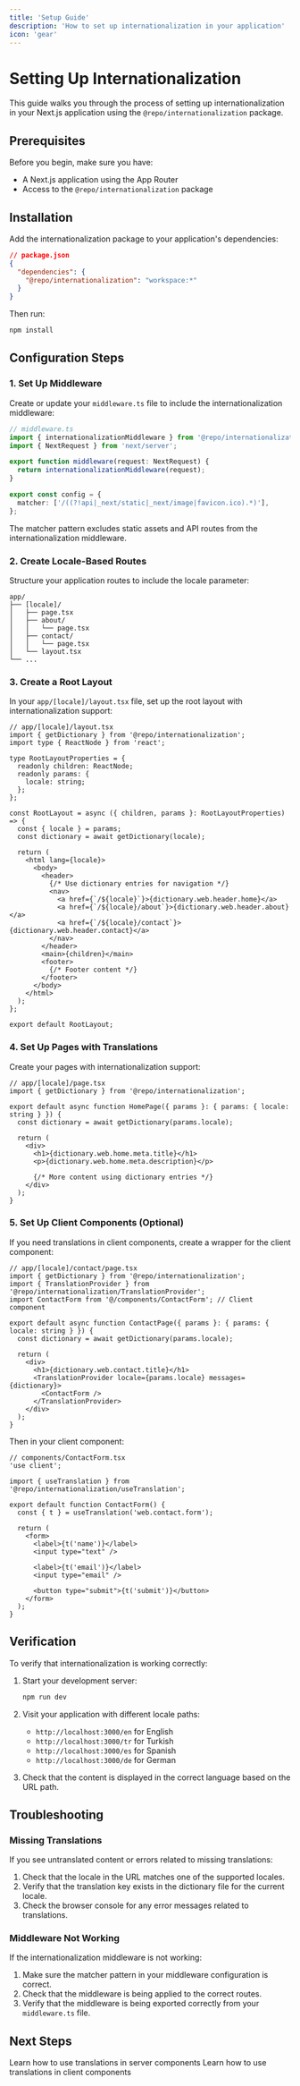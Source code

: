 ```yaml
---
title: 'Setup Guide'
description: 'How to set up internationalization in your application'
icon: 'gear'
---
```


# Setting Up Internationalization

This guide walks you through the process of setting up internationalization in your Next.js application using the `@repo/internationalization` package.

## Prerequisites

Before you begin, make sure you have:

- A Next.js application using the App Router
- Access to the `@repo/internationalization` package

## Installation

Add the internationalization package to your application's dependencies:

```json
// package.json
{
  "dependencies": {
    "@repo/internationalization": "workspace:*"
  }
}
```

Then run:

```bash
npm install
```

## Configuration Steps

### 1. Set Up Middleware

Create or update your `middleware.ts` file to include the internationalization middleware:

```typescript
// middleware.ts
import { internationalizationMiddleware } from '@repo/internationalization/middleware';
import { NextRequest } from 'next/server';

export function middleware(request: NextRequest) {
  return internationalizationMiddleware(request);
}

export const config = {
  matcher: ['/((?!api|_next/static|_next/image|favicon.ico).*)'],
};
```

<Tip>
The matcher pattern excludes static assets and API routes from the internationalization middleware.
</Tip>

### 2. Create Locale-Based Routes

Structure your application routes to include the locale parameter:

```
app/
├── [locale]/
│   ├── page.tsx
│   ├── about/
│   │   └── page.tsx
│   ├── contact/
│   │   └── page.tsx
│   └── layout.tsx
└── ...
```

### 3. Create a Root Layout

In your `app/[locale]/layout.tsx` file, set up the root layout with internationalization support:

```tsx
// app/[locale]/layout.tsx
import { getDictionary } from '@repo/internationalization';
import type { ReactNode } from 'react';

type RootLayoutProperties = {
  readonly children: ReactNode;
  readonly params: {
    locale: string;
  };
};

const RootLayout = async ({ children, params }: RootLayoutProperties) => {
  const { locale } = params;
  const dictionary = await getDictionary(locale);

  return (
    <html lang={locale}>
      <body>
        <header>
          {/* Use dictionary entries for navigation */}
          <nav>
            <a href={`/${locale}`}>{dictionary.web.header.home}</a>
            <a href={`/${locale}/about`}>{dictionary.web.header.about}</a>
            <a href={`/${locale}/contact`}>{dictionary.web.header.contact}</a>
          </nav>
        </header>
        <main>{children}</main>
        <footer>
          {/* Footer content */}
        </footer>
      </body>
    </html>
  );
};

export default RootLayout;
```

### 4. Set Up Pages with Translations

Create your pages with internationalization support:

```tsx
// app/[locale]/page.tsx
import { getDictionary } from '@repo/internationalization';

export default async function HomePage({ params }: { params: { locale: string } }) {
  const dictionary = await getDictionary(params.locale);
  
  return (
    <div>
      <h1>{dictionary.web.home.meta.title}</h1>
      <p>{dictionary.web.home.meta.description}</p>
      
      {/* More content using dictionary entries */}
    </div>
  );
}
```

### 5. Set Up Client Components (Optional)

If you need translations in client components, create a wrapper for the client component:

```tsx
// app/[locale]/contact/page.tsx
import { getDictionary } from '@repo/internationalization';
import { TranslationProvider } from '@repo/internationalization/TranslationProvider';
import ContactForm from '@/components/ContactForm'; // Client component

export default async function ContactPage({ params }: { params: { locale: string } }) {
  const dictionary = await getDictionary(params.locale);
  
  return (
    <div>
      <h1>{dictionary.web.contact.title}</h1>
      <TranslationProvider locale={params.locale} messages={dictionary}>
        <ContactForm />
      </TranslationProvider>
    </div>
  );
}
```

Then in your client component:

```tsx
// components/ContactForm.tsx
'use client';

import { useTranslation } from '@repo/internationalization/useTranslation';

export default function ContactForm() {
  const { t } = useTranslation('web.contact.form');
  
  return (
    <form>
      <label>{t('name')}</label>
      <input type="text" />
      
      <label>{t('email')}</label>
      <input type="email" />
      
      <button type="submit">{t('submit')}</button>
    </form>
  );
}
```

## Verification

To verify that internationalization is working correctly:

1. Start your development server:
   ```bash
   npm run dev
   ```

2. Visit your application with different locale paths:
   - `http://localhost:3000/en` for English
   - `http://localhost:3000/tr` for Turkish
   - `http://localhost:3000/es` for Spanish
   - `http://localhost:3000/de` for German

3. Check that the content is displayed in the correct language based on the URL path.

## Troubleshooting

### Missing Translations

If you see untranslated content or errors related to missing translations:

1. Check that the locale in the URL matches one of the supported locales.
2. Verify that the translation key exists in the dictionary file for the current locale.
3. Check the browser console for any error messages related to translations.

### Middleware Not Working

If the internationalization middleware is not working:

1. Make sure the matcher pattern in your middleware configuration is correct.
2. Check that the middleware is being applied to the correct routes.
3. Verify that the middleware is being exported correctly from your `middleware.ts` file.

## Next Steps

<CardGroup cols={2}>
  <Card title="Server Components" icon="server" href="/internationalization/server-components">
    Learn how to use translations in server components
  </Card>
  <Card title="Client Components" icon="browser" href="/internationalization/client-components">
    Learn how to use translations in client components
  </Card>
</CardGroup>
